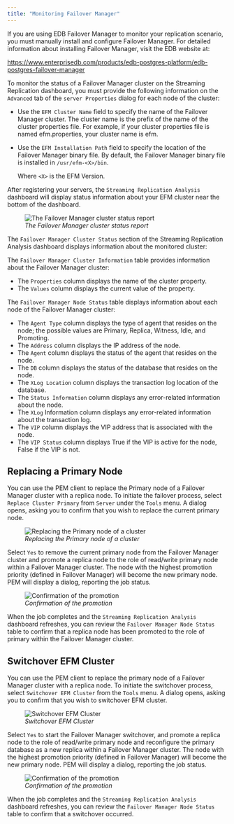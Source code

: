 ```yaml
---
title: "Monitoring Failover Manager"
---
```






If you are using EDB Failover Manager to monitor your replication scenario, you must manually install and configure Failover Manager. For detailed information about installing Failover Manager, visit the EDB website at:

<https://www.enterprisedb.com/products/edb-postgres-platform/edb-postgres-failover-manager>

To monitor the status of a Failover Manager cluster on the Streaming Replication dashboard, you must provide the following information on the `Advanced` tab of the `server Properties` dialog for each node of the cluster:

-   Use the `EFM Cluster Name` field to specify the name of the Failover Manager cluster. The cluster name is the prefix of the name of the cluster properties file. For example, if your cluster properties file is named efm.properties, your cluster name is efm.

-   Use the `EFM Installation Path` field to specify the location of the Failover Manager binary file. By default, the Failover Manager binary file is installed in `/usr/efm-<X>/bin`.

    Where `<X>` is the EFM Version.

After registering your servers, the `Streaming Replication Analysis` dashboard will display status information about your EFM cluster near the bottom of the dashboard.

<figure><img src="../images/fm_cluster_status.png" class="align-center" alt="The Failover Manager cluster status report" /><figcaption aria-hidden="true"><em>The Failover Manager cluster status report</em></figcaption></figure>

The `Failover Manager Cluster Status` section of the Streaming Replication Analysis dashboard displays information about the monitored cluster:

The `Failover Manager Cluster Information` table provides information about the Failover Manager cluster:

-   The `Properties` column displays the name of the cluster property.
-   The `Values` column displays the current value of the property.

The `Failover Manager Node Status` table displays information about each node of the Failover Manager cluster:

-   The `Agent Type` column displays the type of agent that resides on the node; the possible values are Primary, Replica, Witness, Idle, and Promoting.
-   The `Address` column displays the IP address of the node.
-   The `Agent` column displays the status of the agent that resides on the node.
-   The `DB` column displays the status of the database that resides on the node.
-   The `XLog Location` column displays the transaction log location of the database.
-   The `Status Information` column displays any error-related information about the node.
-   The `XLog` Information column displays any error-related information about the transaction log.
-   The `VIP` column displays the VIP address that is associated with the node.
-   The `VIP Status` column displays True if the VIP is active for the node, False if the VIP is not.

## Replacing a Primary Node

You can use the PEM client to replace the Primary node of a Failover Manager cluster with a replica node. To initiate the failover process, select `Replace Cluster Primary` from `Server` under the `Tools` menu. A dialog opens, asking you to confirm that you wish to replace the current primary node.

<figure><img src="../images/fm_replace_primary.png" class="align-center" alt="Replacing the Primary node of a cluster" /><figcaption aria-hidden="true"><em>Replacing the Primary node of a cluster</em></figcaption></figure>

Select `Yes` to remove the current primary node from the Failover Manager cluster and promote a replica node to the role of read/write primary node within a Failover Manager cluster. The node with the highest promotion priority (defined in Failover Manager) will become the new primary node. PEM will display a dialog, reporting the job status.

<figure><img src="../images/fm_job_result.png" class="align-center" alt="Confirmation of the promotion" /><figcaption aria-hidden="true"><em>Confirmation of the promotion</em></figcaption></figure>

When the job completes and the `Streaming Replication Analysis` dashboard refreshes, you can review the `Failover Manager Node Status` table to confirm that a replica node has been promoted to the role of primary within the Failover Manager cluster.

## Switchover EFM Cluster

You can use the PEM client to replace the primary node of a Failover Manager cluster with a replica node. To initiate the switchover process, select `Switchover EFM Cluster` from the `Tools` menu. A dialog opens, asking you to confirm that you wish to switchover EFM cluster.

<figure><img src="../images/fm_switchover_cluster.png" class="align-center" alt="Switchover EFM Cluster" /><figcaption aria-hidden="true"><em>Switchover EFM Cluster</em></figcaption></figure>

Select `Yes` to start the Failover Manager switchover, and promote a replica node to the role of read/write primary node and reconfigure the primary database as a new replica within a Failover Manager cluster. The node with the highest promotion priority (defined in Failover Manager) will become the new primary node. PEM will display a dialog, reporting the job status.

<figure><img src="../images/fm_switchover_job_result.png" class="align-center" alt="Confirmation of the promotion" /><figcaption aria-hidden="true"><em>Confirmation of the promotion</em></figcaption></figure>

When the job completes and the `Streaming Replication Analysis` dashboard refreshes, you can review the `Failover Manager Node Status` table to confirm that a switchover occurred.
